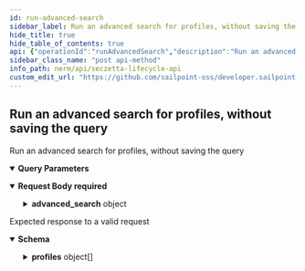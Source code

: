 ```yaml
---
id: run-advanced-search
sidebar_label: Run an advanced search for profiles, without saving the query
hide_title: true
hide_table_of_contents: true
api: {"operationId":"runAdvancedSearch","description":"Run an advanced search for profiles, without saving the query","tags":["advanced search"],"parameters":[{"name":"query","in":"query","description":"Allows for pagination and sorting.","required":false,"schema":{"type":"object","properties":{"limit":{"type":"integer","example":100},"offset":{"type":"integer","example":50},"order":{"type":"string","example":"created_at"}}},"style":"deepObject","explode":true}],"requestBody":{"required":true,"content":{"application/json":{"schema":{"type":"object","properties":{"advanced_search":{"type":"object","properties":{"label":{"type":"string"},"condition_rules_attributes":{"type":"array","items":{"anyOf":[{"type":"object","properties":{"type":{"type":"string","required":true,"enum":["ProfileTypeRule"]},"comparison_operator":{"type":"string","required":true,"enum":["==","!="]},"value":{"type":"string","required":true,"format":"uuid"}}},{"type":"object","properties":{"type":{"type":"string","required":true,"enum":["ProfileStatusRule"]},"comparison_operator":{"type":"string","required":true,"enum":["==","!="]},"value":{"type":"string","required":true,"enum":["Active","Inactive","Leave of absence","Terminated"]}}},{"type":"object","properties":{"type":{"type":"string","required":true,"enum":["ProfileAttributeRule"]},"condition_object_type":{"type":"string","required":true,"enum":["TextFieldAttribute","TextAreaAttribute"]},"condition_object_id":{"type":"string","required":true,"format":"uuid"},"comparison_operator":{"type":"string","required":true,"enum":["==","!=",">","<","start_with?","end_with?","include?"]},"value":{"type":"string","required":true,"example":"Some value"}}},{"type":"object","properties":{"type":{"type":"string","required":true,"enum":["ProfileAttributeRule"]},"condition_object_type":{"type":"string","required":true,"enum":["DateAttribute"]},"condition_object_id":{"type":"string","format":"uuid"},"secondary_attribute_type":{"type":"string","enum":["DateAttribute"]},"secondary_attribute_id":{"type":"string","format":"uuid"},"comparison_operator":{"type":"string","enum":[">","<","after","before"]},"value":{"type":"string","required":true,"enum":["Today","<uid>"]},"secondary_value":{"type":"string","enum":["after","before"]},"tertiary_value":{"type":"string","example":30}}},{"type":"object","properties":{"type":{"type":"string","required":true,"enum":["ProfileAttributeRule"]},"condition_object_type":{"type":"string","required":true,"enum":["ProfileSelectAttribute","ProfileSearchAttribute","OwnerSelectAttribute","OwnerSearchAttribute","ContributorSelectAttribute","ContributorSearchAttribute"]},"condition_object_id":{"type":"string","required":true,"format":"uuid"},"comparison_operator":{"type":"string","required":true,"enum":["include?","exclude?"]},"value":{"type":"string","required":true,"format":"uuid"}}},{"type":"object","properties":{"type":{"type":"string","required":true,"enum":["RiskRule"]},"comparison_operator":{"type":"string","enum":["==",">","<"]},"value":{"type":"string","summary":"id of the Risk Level being compared against","required":true,"format":"uuid"},"secondary_value":{"type":"string","required":true,"enum":["OverallRisk"]}}}]}}}}}}}}},"responses":{"200":{"description":"Expected response to a valid request","content":{"application/json":{"schema":{"type":"object","properties":{"profiles":{"type":"array","items":{"type":"object","properties":{"id":{"type":"string","format":"uuid","readOnly":true},"uid":{"type":"string","minLength":32,"maxLength":32,"readOnly":true},"name":{"type":"string"},"profile_type_id":{"type":"string","format":"uuid"},"status":{"type":"string","enum":["Active","Inactive","On Leave","Terminated"]},"id_proofing_status":{"type":"string","enum":["pending","pass","fail"]},"created_at":{"type":"string","format":"date-time"},"updated_at":{"type":"string","format":"date-time"},"attributes":{"type":"object","additionalProperties":{"type":"string"},"example":{"text_attribute_uid":"static text","date_attribute_uid":"01/15/2020","profile_select_attribute_uid":"Profile Name","multiple_profile_select_attribute_uid":"Profile Name,Second Profile Name,Third Profile Name","contributor_select_attribute_uid":"User Name","multiple_contributor_select_attribute_uid":"User Name,Second User Name,Third User Name"}}}}}}}}}}},"method":"post","path":"/advanced_search/run","jsonRequestBodyExample":{"advanced_search":{"label":"string","condition_rules_attributes":[{"type":"ProfileTypeRule","comparison_operator":"==","value":"3fa85f64-5717-4562-b3fc-2c963f66afa6"},{"type":"ProfileStatusRule","comparison_operator":"==","value":"Active"},{"type":"ProfileAttributeRule","condition_object_type":"TextFieldAttribute","condition_object_id":"3fa85f64-5717-4562-b3fc-2c963f66afa6","comparison_operator":"==","value":"Some value"},{"type":"ProfileAttributeRule","condition_object_type":"DateAttribute","condition_object_id":"3fa85f64-5717-4562-b3fc-2c963f66afa6","secondary_attribute_type":"DateAttribute","secondary_attribute_id":"3fa85f64-5717-4562-b3fc-2c963f66afa6","comparison_operator":">","value":"Today","secondary_value":"after","tertiary_value":30},{"type":"ProfileAttributeRule","condition_object_type":"ProfileSelectAttribute","condition_object_id":"3fa85f64-5717-4562-b3fc-2c963f66afa6","comparison_operator":"include?","value":"3fa85f64-5717-4562-b3fc-2c963f66afa6"},{"type":"RiskRule","comparison_operator":"==","value":"3fa85f64-5717-4562-b3fc-2c963f66afa6","secondary_value":"OverallRisk"}]}},"info":{"version":"1.0.0","title":"SecZetta Lifecycle API","description":"The Lifecycle API can be used to access and modify various resources in your environment.","license":{"name":"MIT"}},"postman":{"name":"Run an advanced search for profiles, without saving the query","description":{"content":"Run an advanced search for profiles, without saving the query","type":"text/plain"},"url":{"path":["advanced_search","run"],"host":["{{baseUrl}}"],"query":[],"variable":[]},"header":[{"key":"Content-Type","value":"application/json"},{"key":"Accept","value":"application/json"}],"method":"POST","body":{"mode":"raw","raw":"\"\"","options":{"raw":{"language":"json"}}}}}
sidebar_class_name: "post api-method"
info_path: nerm/api/seczetta-lifecycle-api
custom_edit_url: "https://github.com/sailpoint-oss/developer.sailpoint.com/issues/new?assignees=&labels=&template=bug-report.md&title=%5BBug%5D+Your+Bug+Report+Here Requesting changes to 'Run an advanced search for profiles, without saving the query' (run-advanced-search)"
---
```



## Run an advanced search for profiles, without saving the query



Run an advanced search for profiles, without saving the query

<details style={{"marginBottom":"1rem"}} data-collapsed={false} open={true}><summary style={{}}><strong>Query Parameters</strong></summary><div><ul><ParamsItem className={"paramsItem"} param={{"name":"query","in":"query","description":"Allows for pagination and sorting.","required":false,"schema":{"type":"object","properties":{"limit":{"type":"integer","example":100},"offset":{"type":"integer","example":50},"order":{"type":"string","example":"created_at"}}},"style":"deepObject","explode":true}}></ParamsItem></ul></div></details><MimeTabs><TabItem label={"application/json"} value={"application/json-schema"}><details style={{}} data-collapsed={false} open={true}><summary style={{"textAlign":"left"}}><strong>Request Body</strong><strong style={{"fontSize":"var(--ifm-code-font-size)","color":"var(--openapi-required)"}}> required</strong></summary><div style={{"textAlign":"left","marginLeft":"1rem"}}></div><ul style={{"marginLeft":"1rem"}}><SchemaItem collapsible={true} className={"schemaItem"}><details style={{}}><summary style={{}}><strong>advanced_search</strong><span style={{"opacity":"0.6"}}> object</span></summary><div style={{"marginLeft":"1rem"}}><SchemaItem collapsible={false} name={"label"} required={false} deprecated={undefined} schemaDescription={undefined} schemaName={"string"} qualifierMessage={undefined} defaultValue={undefined}></SchemaItem><SchemaItem collapsible={true} className={"schemaItem"}><details style={{}}><summary style={{}}><strong>condition_rules_attributes</strong><span style={{"opacity":"0.6"}}> object[]</span></summary><div style={{"marginLeft":"1rem"}}><div><div><span className={"badge badge--info"}>anyOf</span><SchemaTabs><TabItem label={"MOD1"} value={"0-item-properties"}><SchemaItem collapsible={false} name={"type"} required={false} deprecated={undefined} schemaDescription={undefined} schemaName={"string"} qualifierMessage={"**Possible values:** [`ProfileTypeRule`]"} defaultValue={undefined}></SchemaItem><SchemaItem collapsible={false} name={"comparison_operator"} required={false} deprecated={undefined} schemaDescription={undefined} schemaName={"string"} qualifierMessage={"**Possible values:** [`==`, `!=`]"} defaultValue={undefined}></SchemaItem><SchemaItem collapsible={false} name={"value"} required={false} deprecated={undefined} schemaDescription={undefined} schemaName={"uuid"} qualifierMessage={undefined} defaultValue={undefined}></SchemaItem></TabItem><TabItem label={"MOD2"} value={"1-item-properties"}><SchemaItem collapsible={false} name={"type"} required={false} deprecated={undefined} schemaDescription={undefined} schemaName={"string"} qualifierMessage={"**Possible values:** [`ProfileStatusRule`]"} defaultValue={undefined}></SchemaItem><SchemaItem collapsible={false} name={"comparison_operator"} required={false} deprecated={undefined} schemaDescription={undefined} schemaName={"string"} qualifierMessage={"**Possible values:** [`==`, `!=`]"} defaultValue={undefined}></SchemaItem><SchemaItem collapsible={false} name={"value"} required={false} deprecated={undefined} schemaDescription={undefined} schemaName={"string"} qualifierMessage={"**Possible values:** [`Active`, `Inactive`, `Leave of absence`, `Terminated`]"} defaultValue={undefined}></SchemaItem></TabItem><TabItem label={"MOD3"} value={"2-item-properties"}><SchemaItem collapsible={false} name={"type"} required={false} deprecated={undefined} schemaDescription={undefined} schemaName={"string"} qualifierMessage={"**Possible values:** [`ProfileAttributeRule`]"} defaultValue={undefined}></SchemaItem><SchemaItem collapsible={false} name={"condition_object_type"} required={false} deprecated={undefined} schemaDescription={undefined} schemaName={"string"} qualifierMessage={"**Possible values:** [`TextFieldAttribute`, `TextAreaAttribute`]"} defaultValue={undefined}></SchemaItem><SchemaItem collapsible={false} name={"condition_object_id"} required={false} deprecated={undefined} schemaDescription={undefined} schemaName={"uuid"} qualifierMessage={undefined} defaultValue={undefined}></SchemaItem><SchemaItem collapsible={false} name={"comparison_operator"} required={false} deprecated={undefined} schemaDescription={undefined} schemaName={"string"} qualifierMessage={"**Possible values:** [`==`, `!=`, `>`, `<`, `start_with?`, `end_with?`, `include?`]"} defaultValue={undefined}></SchemaItem><SchemaItem collapsible={false} name={"value"} required={false} deprecated={undefined} schemaDescription={undefined} schemaName={"string"} qualifierMessage={undefined} defaultValue={undefined}></SchemaItem></TabItem><TabItem label={"MOD4"} value={"3-item-properties"}><SchemaItem collapsible={false} name={"type"} required={false} deprecated={undefined} schemaDescription={undefined} schemaName={"string"} qualifierMessage={"**Possible values:** [`ProfileAttributeRule`]"} defaultValue={undefined}></SchemaItem><SchemaItem collapsible={false} name={"condition_object_type"} required={false} deprecated={undefined} schemaDescription={undefined} schemaName={"string"} qualifierMessage={"**Possible values:** [`DateAttribute`]"} defaultValue={undefined}></SchemaItem><SchemaItem collapsible={false} name={"condition_object_id"} required={false} deprecated={undefined} schemaDescription={undefined} schemaName={"uuid"} qualifierMessage={undefined} defaultValue={undefined}></SchemaItem><SchemaItem collapsible={false} name={"secondary_attribute_type"} required={false} deprecated={undefined} schemaDescription={undefined} schemaName={"string"} qualifierMessage={"**Possible values:** [`DateAttribute`]"} defaultValue={undefined}></SchemaItem><SchemaItem collapsible={false} name={"secondary_attribute_id"} required={false} deprecated={undefined} schemaDescription={undefined} schemaName={"uuid"} qualifierMessage={undefined} defaultValue={undefined}></SchemaItem><SchemaItem collapsible={false} name={"comparison_operator"} required={false} deprecated={undefined} schemaDescription={undefined} schemaName={"string"} qualifierMessage={"**Possible values:** [`>`, `<`, `after`, `before`]"} defaultValue={undefined}></SchemaItem><SchemaItem collapsible={false} name={"value"} required={false} deprecated={undefined} schemaDescription={undefined} schemaName={"string"} qualifierMessage={"**Possible values:** [`Today`, `<uid>`]"} defaultValue={undefined}></SchemaItem><SchemaItem collapsible={false} name={"secondary_value"} required={false} deprecated={undefined} schemaDescription={undefined} schemaName={"string"} qualifierMessage={"**Possible values:** [`after`, `before`]"} defaultValue={undefined}></SchemaItem><SchemaItem collapsible={false} name={"tertiary_value"} required={false} deprecated={undefined} schemaDescription={undefined} schemaName={"string"} qualifierMessage={undefined} defaultValue={undefined}></SchemaItem></TabItem><TabItem label={"MOD5"} value={"4-item-properties"}><SchemaItem collapsible={false} name={"type"} required={false} deprecated={undefined} schemaDescription={undefined} schemaName={"string"} qualifierMessage={"**Possible values:** [`ProfileAttributeRule`]"} defaultValue={undefined}></SchemaItem><SchemaItem collapsible={false} name={"condition_object_type"} required={false} deprecated={undefined} schemaDescription={undefined} schemaName={"string"} qualifierMessage={"**Possible values:** [`ProfileSelectAttribute`, `ProfileSearchAttribute`, `OwnerSelectAttribute`, `OwnerSearchAttribute`, `ContributorSelectAttribute`, `ContributorSearchAttribute`]"} defaultValue={undefined}></SchemaItem><SchemaItem collapsible={false} name={"condition_object_id"} required={false} deprecated={undefined} schemaDescription={undefined} schemaName={"uuid"} qualifierMessage={undefined} defaultValue={undefined}></SchemaItem><SchemaItem collapsible={false} name={"comparison_operator"} required={false} deprecated={undefined} schemaDescription={undefined} schemaName={"string"} qualifierMessage={"**Possible values:** [`include?`, `exclude?`]"} defaultValue={undefined}></SchemaItem><SchemaItem collapsible={false} name={"value"} required={false} deprecated={undefined} schemaDescription={undefined} schemaName={"uuid"} qualifierMessage={undefined} defaultValue={undefined}></SchemaItem></TabItem><TabItem label={"MOD6"} value={"5-item-properties"}><SchemaItem collapsible={false} name={"type"} required={false} deprecated={undefined} schemaDescription={undefined} schemaName={"string"} qualifierMessage={"**Possible values:** [`RiskRule`]"} defaultValue={undefined}></SchemaItem><SchemaItem collapsible={false} name={"comparison_operator"} required={false} deprecated={undefined} schemaDescription={undefined} schemaName={"string"} qualifierMessage={"**Possible values:** [`==`, `>`, `<`]"} defaultValue={undefined}></SchemaItem><SchemaItem collapsible={false} name={"value"} required={false} deprecated={undefined} schemaDescription={undefined} schemaName={"uuid"} qualifierMessage={undefined} defaultValue={undefined}></SchemaItem><SchemaItem collapsible={false} name={"secondary_value"} required={false} deprecated={undefined} schemaDescription={undefined} schemaName={"string"} qualifierMessage={"**Possible values:** [`OverallRisk`]"} defaultValue={undefined}></SchemaItem></TabItem></SchemaTabs></div></div></div></details></SchemaItem></div></details></SchemaItem></ul></details></TabItem></MimeTabs><div><ApiTabs><TabItem label={"200"} value={"200"}><div>

Expected response to a valid request

</div><div><MimeTabs schemaType={"response"}><TabItem label={"application/json"} value={"application/json"}><SchemaTabs><TabItem label={"Schema"} value={"Schema"}><details style={{}} data-collapsed={false} open={true}><summary style={{"textAlign":"left"}}><strong>Schema</strong></summary><div style={{"textAlign":"left","marginLeft":"1rem"}}></div><ul style={{"marginLeft":"1rem"}}><SchemaItem collapsible={true} className={"schemaItem"}><details style={{}}><summary style={{}}><strong>profiles</strong><span style={{"opacity":"0.6"}}> object[]</span></summary><div style={{"marginLeft":"1rem"}}><SchemaItem collapsible={false} name={"id"} required={false} deprecated={undefined} schemaDescription={undefined} schemaName={"uuid"} qualifierMessage={undefined} defaultValue={undefined}></SchemaItem><SchemaItem collapsible={false} name={"uid"} required={false} deprecated={undefined} schemaDescription={undefined} schemaName={"string"} qualifierMessage={"**Possible values:** `>= 32 characters` and `<= 32 characters`"} defaultValue={undefined}></SchemaItem><SchemaItem collapsible={false} name={"name"} required={false} deprecated={undefined} schemaDescription={undefined} schemaName={"string"} qualifierMessage={undefined} defaultValue={undefined}></SchemaItem><SchemaItem collapsible={false} name={"profile_type_id"} required={false} deprecated={undefined} schemaDescription={undefined} schemaName={"uuid"} qualifierMessage={undefined} defaultValue={undefined}></SchemaItem><SchemaItem collapsible={false} name={"status"} required={false} deprecated={undefined} schemaDescription={undefined} schemaName={"string"} qualifierMessage={"**Possible values:** [`Active`, `Inactive`, `On Leave`, `Terminated`]"} defaultValue={undefined}></SchemaItem><SchemaItem collapsible={false} name={"id_proofing_status"} required={false} deprecated={undefined} schemaDescription={undefined} schemaName={"string"} qualifierMessage={"**Possible values:** [`pending`, `pass`, `fail`]"} defaultValue={undefined}></SchemaItem><SchemaItem collapsible={false} name={"created_at"} required={false} deprecated={undefined} schemaDescription={undefined} schemaName={"date-time"} qualifierMessage={undefined} defaultValue={undefined}></SchemaItem><SchemaItem collapsible={false} name={"updated_at"} required={false} deprecated={undefined} schemaDescription={undefined} schemaName={"date-time"} qualifierMessage={undefined} defaultValue={undefined}></SchemaItem><SchemaItem collapsible={true} className={"schemaItem"}><details style={{}}><summary style={{}}><strong>attributes</strong><span style={{"opacity":"0.6"}}> object</span></summary><div style={{"marginLeft":"1rem"}}><li><div><code>property name*</code><span style={{"opacity":"0.6"}}> string</span></div></li></div></details></SchemaItem></div></details></SchemaItem></ul></details></TabItem><TabItem label={"Example (from schema)"} value={"Example (from schema)"}><ResponseSamples responseExample={"{\n  \"profiles\": [\n    {\n      \"id\": \"3fa85f64-5717-4562-b3fc-2c963f66afa6\",\n      \"uid\": \"string\",\n      \"name\": \"string\",\n      \"profile_type_id\": \"3fa85f64-5717-4562-b3fc-2c963f66afa6\",\n      \"status\": \"Active\",\n      \"id_proofing_status\": \"pending\",\n      \"created_at\": \"2023-04-18\",\n      \"updated_at\": \"2023-04-18\",\n      \"attributes\": {\n        \"text_attribute_uid\": \"static text\",\n        \"date_attribute_uid\": \"01/15/2020\",\n        \"profile_select_attribute_uid\": \"Profile Name\",\n        \"multiple_profile_select_attribute_uid\": \"Profile Name,Second Profile Name,Third Profile Name\",\n        \"contributor_select_attribute_uid\": \"User Name\",\n        \"multiple_contributor_select_attribute_uid\": \"User Name,Second User Name,Third User Name\"\n      }\n    }\n  ]\n}"} language={"json"}></ResponseSamples></TabItem></SchemaTabs></TabItem></MimeTabs></div></TabItem></ApiTabs></div>